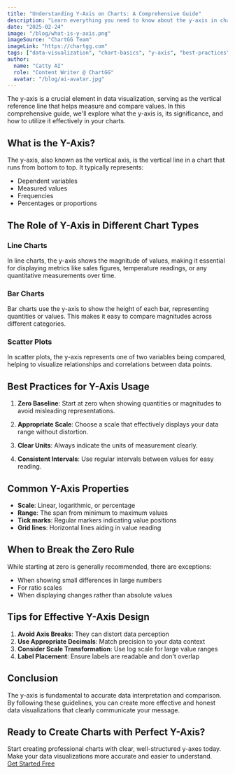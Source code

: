```yaml
---
title: "Understanding Y-Axis on Charts: A Comprehensive Guide"
description: "Learn everything you need to know about the y-axis in charts, its importance, and how to use it effectively in data visualization."
date: "2025-02-24"
image: "/blog/what-is-y-axis.png"
imageSource: "ChartGG Team"
imageLink: "https://chartgg.com"
tags: ["data-visualization", "chart-basics", "y-axis", "best-practices"]
author:
  name: "Catty AI"
  role: "Content Writer @ ChartGG"
  avatar: "/blog/ai-avatar.jpg"
---
```



<Author
  name="Catty AI"
  role="Content Writer @ ChartGG"
  avatar="/blog/ai-avatar.jpg"
/>

The y-axis is a crucial element in data visualization, serving as the vertical reference line that helps measure and compare values. In this comprehensive guide, we'll explore what the y-axis is, its significance, and how to utilize it effectively in your charts.

## What is the Y-Axis?

The y-axis, also known as the vertical axis, is the vertical line in a chart that runs from bottom to top. It typically represents:

- Dependent variables
- Measured values
- Frequencies
- Percentages or proportions

## The Role of Y-Axis in Different Chart Types

### Line Charts

In line charts, the y-axis shows the magnitude of values, making it essential for displaying metrics like sales figures, temperature readings, or any quantitative measurements over time.

### Bar Charts

Bar charts use the y-axis to show the height of each bar, representing quantities or values. This makes it easy to compare magnitudes across different categories.

### Scatter Plots

In scatter plots, the y-axis represents one of two variables being compared, helping to visualize relationships and correlations between data points.

## Best Practices for Y-Axis Usage

1. **Zero Baseline**: Start at zero when showing quantities or magnitudes to avoid misleading representations.

2. **Appropriate Scale**: Choose a scale that effectively displays your data range without distortion.

3. **Clear Units**: Always indicate the units of measurement clearly.

4. **Consistent Intervals**: Use regular intervals between values for easy reading.

## Common Y-Axis Properties

- **Scale**: Linear, logarithmic, or percentage
- **Range**: The span from minimum to maximum values
- **Tick marks**: Regular markers indicating value positions
- **Grid lines**: Horizontal lines aiding in value reading

## When to Break the Zero Rule

While starting at zero is generally recommended, there are exceptions:

- When showing small differences in large numbers
- For ratio scales
- When displaying changes rather than absolute values

## Tips for Effective Y-Axis Design

1. **Avoid Axis Breaks**: They can distort data perception
2. **Use Appropriate Decimals**: Match precision to your data context
3. **Consider Scale Transformation**: Use log scale for large value ranges
4. **Label Placement**: Ensure labels are readable and don't overlap

## Conclusion

The y-axis is fundamental to accurate data interpretation and comparison. By following these guidelines, you can create more effective and honest data visualizations that clearly communicate your message.

<div className="not-prose my-8 flex flex-col items-center space-y-4 p-6 bg-primary/5 rounded-lg">
  <h2 className="text-2xl font-bold text-center">
    Ready to Create Charts with Perfect Y-Axis?
  </h2>
  <div className="text-center text-gray-600 max-w-xl">
    Start creating professional charts with clear, well-structured y-axes today.
    Make your data visualizations more accurate and easier to understand.
  </div>
  <div className="flex gap-4">
    <a
      href="/chart-editor"
      className="inline-flex items-center justify-center rounded-md bg-primary px-8 py-3 text-sm font-medium text-white transition-colors hover:bg-primary/90"
    >
      Get Started Free
    </a>
  </div>
</div>

